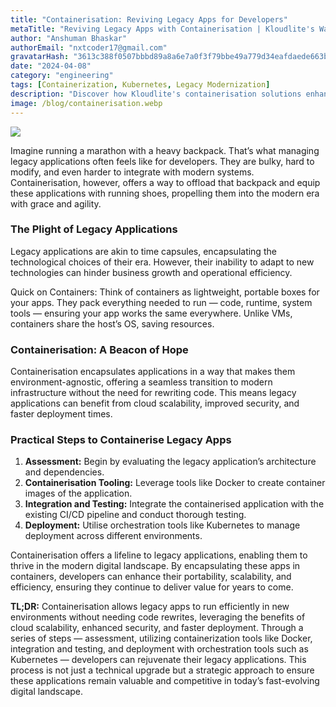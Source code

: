 ```yaml
---
title: "Containerisation: Reviving Legacy Apps for Developers"  
metaTitle: "Reviving Legacy Apps with Containerisation | Kloudlite's Way"
author: "Anshuman Bhaskar"
authorEmail: "nxtcoder17@gmail.com"
gravatarHash: "3613c388f0507bbbd89a8a6e7a0f3f79bbe49a779d34eafdaede663b3f2a2542"
date: "2024-04-08"
category: "engineering"
tags: [Containerization, Kubernetes, Legacy Modernization]
description: "Discover how Kloudlite's containerisation solutions enhance legacy app portability, scalability, and efficiency using tools like Docker and Kubernetes. Transform your development workflow today"
image: /blog/containerisation.webp
---
```


![](/blog/containerisation.webp)

Imagine running a marathon with a heavy backpack. That’s what managing legacy applications often feels like for developers. They are bulky, hard to modify, and even harder to integrate with modern systems. Containerisation, however, offers a way to offload that backpack and equip these applications with running shoes, propelling them into the modern era with grace and agility.

### The Plight of Legacy Applications
Legacy applications are akin to time capsules, encapsulating the technological choices of their era. However, their inability to adapt to new technologies can hinder business growth and operational efficiency.

Quick on Containers: Think of containers as lightweight, portable boxes for your apps. They pack everything needed to run — code, runtime, system tools — ensuring your app works the same everywhere. Unlike VMs, containers share the host’s OS, saving resources.

### Containerisation: A Beacon of Hope
Containerisation encapsulates applications in a way that makes them environment-agnostic, offering a seamless transition to modern infrastructure without the need for rewriting code. This means legacy applications can benefit from cloud scalability, improved security, and faster deployment times.

### Practical Steps to Containerise Legacy Apps
1. **Assessment:** Begin by evaluating the legacy application’s architecture and dependencies.
2. **Containerisation Tooling:** Leverage tools like Docker to create container images of the application.
3. **Integration and Testing:** Integrate the containerised application with the existing CI/CD pipeline and conduct thorough testing.
4. **Deployment:** Utilise orchestration tools like Kubernetes to manage deployment across different environments.

Containerisation offers a lifeline to legacy applications, enabling them to thrive in the modern digital landscape. By encapsulating these apps in containers, developers can enhance their portability, scalability, and efficiency, ensuring they continue to deliver value for years to come.

**TL;DR:** Containerisation allows legacy apps to run efficiently in new environments without needing code rewrites, leveraging the benefits of cloud scalability, enhanced security, and faster deployment. Through a series of steps — assessment, utilizing containerization tools like Docker, integration and testing, and deployment with orchestration tools such as Kubernetes — developers can rejuvenate their legacy applications. This process is not just a technical upgrade but a strategic approach to ensure these applications remain valuable and competitive in today’s fast-evolving digital landscape.

